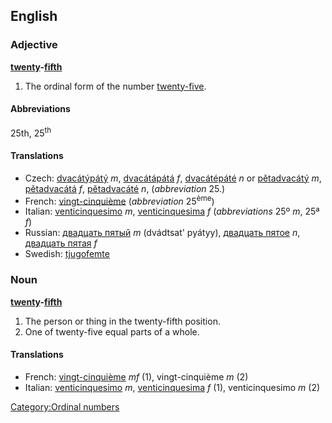 ==English==

===Adjective===
'''[[twenty]]-[[fifth]]'''

# The ordinal form of the number [[twenty-five]].

====Abbreviations====
25th, 25<sup>th</sup>

====Translations====
*Czech: [[dvacátýpátý]] ''m'', [[dvacátápátá]] ''f'', [[dvacátépáté]] ''n'' or [[pětadvacátý]] ''m'', [[pětadvacátá]] ''f'', [[pětadvacáté]] ''n'', (''abbreviation'' 25.)
*French: [[vingt-cinquième]] (''abbreviation'' 25<sup>ème</sup>)
*Italian: [[venticinquesimo]] ''m'', [[venticinquesima]] ''f'' (''abbreviations'' 25º ''m'', 25ª ''f'')
*Russian: [[двадцать пятый]] ''m'' (dvádtsat' pyátyy),  [[двадцать пятое]] ''n'',  [[двадцать пятая]] ''f'' 
*Swedish: [[tjugofemte]]
 

===Noun===
'''[[twenty]]-[[fifth]]'''

#The person or thing in the twenty-fifth position.
#One of twenty-five equal parts of a whole.

====Translations====
*French: [[vingt-cinquième]] ''mf'' (1), vingt-cinquième ''m'' (2)
*Italian: [[venticinquesimo]] ''m'', [[venticinquesima]] ''f'' (1), venticinquesimo ''m'' (2)

[[Category:Ordinal numbers]]